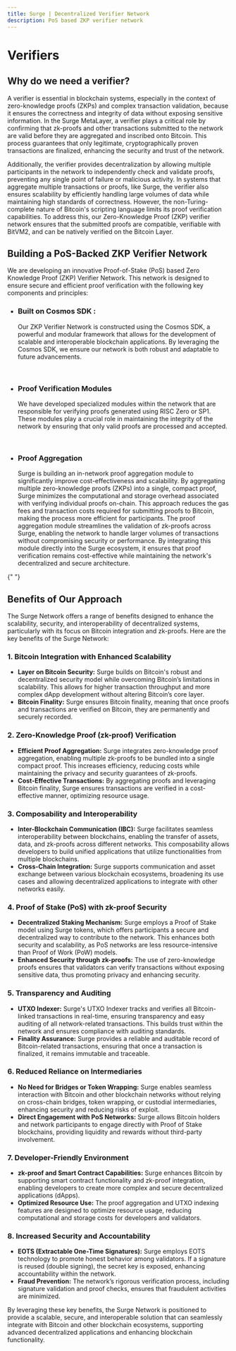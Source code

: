 ```yaml
---
title: Surge | Decentralized Verifier Network
description: PoS based ZKP verifier network
---
```


# Verifiers

## Why do we need a verifier?

A verifier is essential in blockchain systems, especially in the context of zero-knowledge proofs (ZKPs) and complex transaction validation, because it ensures the correctness and integrity of data without exposing sensitive information. In the Surge MetaLayer, a verifier plays a critical role by confirming that zk-proofs and other transactions submitted to the network are valid before they are aggregated and inscribed onto Bitcoin. This process guarantees that only legitimate, cryptographically proven transactions are finalized, enhancing the security and trust of the network.

Additionally, the verifier provides decentralization by allowing multiple participants in the network to independently check and validate proofs, preventing any single point of failure or malicious activity. In systems that aggregate multiple transactions or proofs, like Surge, the verifier also ensures scalability by efficiently handling large volumes of data while maintaining high standards of correctness.
However, the non-Turing-complete nature of Bitcoin's scripting language limits its proof verification capabilities. To address this, our Zero-Knowledge Proof (ZKP) verifier network ensures that the submitted proofs are compatible, verifiable with BitVM2, and can be natively verified on the Bitcoin Layer.

## Building a PoS-Backed ZKP Verifier Network

We are developing an innovative Proof-of-Stake (PoS) based Zero Knowledge Proof (ZKP) Verifier Network. This network is designed to ensure secure and efficient proof verification with the following key components and principles:

- ### Built on Cosmos SDK :

  Our ZKP Verifier Network is constructed using the Cosmos SDK, a powerful and modular framework that allows for the development of scalable and interoperable blockchain applications. By leveraging the Cosmos SDK, we ensure our network is both robust and adaptable to future advancements.

  <br />

- ### Proof Verification Modules

  We have developed specialized modules within the network that are responsible for verifying proofs generated using RISC Zero or SP1. These modules play a crucial role in maintaining the integrity of the network by ensuring that only valid proofs are processed and accepted.

  <br />

- ### Proof Aggregation
  Surge is building an in-network proof aggregation module to significantly improve cost-effectiveness and scalability. By aggregating multiple zero-knowledge proofs (ZKPs) into a single, compact proof, Surge minimizes the computational and storage overhead associated with verifying individual proofs on-chain. This approach reduces the gas fees and transaction costs required for submitting proofs to Bitcoin, making the process more efficient for participants. The proof aggregation module streamlines the validation of zk-proofs across Surge, enabling the network to handle larger volumes of transactions without compromising security or performance. By integrating this module directly into the Surge ecosystem, it ensures that proof verification remains cost-effective while maintaining the network's decentralized and secure architecture.
  <br />

{" "}

## Benefits of Our Approach

The Surge Network offers a range of benefits designed to enhance the scalability, security, and interoperability of decentralized systems, particularly with its focus on Bitcoin integration and zk-proofs. Here are the key benefits of the Surge Network:

### 1. **Bitcoin Integration with Enhanced Scalability**

- **Layer on Bitcoin Security:** Surge builds on Bitcoin's robust and decentralized security model while overcoming Bitcoin’s limitations in scalability. This allows for higher transaction throughput and more complex dApp development without altering Bitcoin’s core layer.
- **Bitcoin Finality:** Surge ensures Bitcoin finality, meaning that once proofs and transactions are verified on Bitcoin, they are permanently and securely recorded.

### 2. **Zero-Knowledge Proof (zk-proof) Verification**

- **Efficient Proof Aggregation:** Surge integrates zero-knowledge proof aggregation, enabling multiple zk-proofs to be bundled into a single compact proof. This increases efficiency, reducing costs while maintaining the privacy and security guarantees of zk-proofs.
- **Cost-Effective Transactions:** By aggregating proofs and leveraging Bitcoin finality, Surge ensures transactions are verified in a cost-effective manner, optimizing resource usage.

### 3. **Composability and Interoperability**

- **Inter-Blockchain Communication (IBC):** Surge facilitates seamless interoperability between blockchains, enabling the transfer of assets, data, and zk-proofs across different networks. This composability allows developers to build unified applications that utilize functionalities from multiple blockchains.
- **Cross-Chain Integration:** Surge supports communication and asset exchange between various blockchain ecosystems, broadening its use cases and allowing decentralized applications to integrate with other networks easily.

### 4. **Proof of Stake (PoS) with zk-proof Security**

- **Decentralized Staking Mechanism:** Surge employs a Proof of Stake model using Surge tokens, which offers participants a secure and decentralized way to contribute to the network. This enhances both security and scalability, as PoS networks are less resource-intensive than Proof of Work (PoW) models.
- **Enhanced Security through zk-proofs:** The use of zero-knowledge proofs ensures that validators can verify transactions without exposing sensitive data, thus promoting privacy and enhancing security.

### 5. **Transparency and Auditing**

- **UTXO Indexer:** Surge's UTXO Indexer tracks and verifies all Bitcoin-linked transactions in real-time, ensuring transparency and easy auditing of all network-related transactions. This builds trust within the network and ensures compliance with auditing standards.
- **Finality Assurance:** Surge provides a reliable and auditable record of Bitcoin-related transactions, ensuring that once a transaction is finalized, it remains immutable and traceable.

### 6. **Reduced Reliance on Intermediaries**

- **No Need for Bridges or Token Wrapping:** Surge enables seamless interaction with Bitcoin and other blockchain networks without relying on cross-chain bridges, token wrapping, or custodial intermediaries, enhancing security and reducing risks of exploit.
- **Direct Engagement with PoS Networks:** Surge allows Bitcoin holders and network participants to engage directly with Proof of Stake blockchains, providing liquidity and rewards without third-party involvement.

### 7. **Developer-Friendly Environment**

- **zk-proof and Smart Contract Capabilities:** Surge enhances Bitcoin by supporting smart contract functionality and zk-proof integration, enabling developers to create more complex and secure decentralized applications (dApps).
- **Optimized Resource Use:** The proof aggregation and UTXO indexing features are designed to optimize resource usage, reducing computational and storage costs for developers and validators.

### 8. **Increased Security and Accountability**

- **EOTS (Extractable One-Time Signatures):** Surge employs EOTS technology to promote honest behavior among validators. If a signature is reused (double signing), the secret key is exposed, enhancing accountability within the network.
- **Fraud Prevention:** The network’s rigorous verification process, including signature validation and proof checks, ensures that fraudulent activities are minimized.

By leveraging these key benefits, the Surge Network is positioned to provide a scalable, secure, and interoperable solution that can seamlessly integrate with Bitcoin and other blockchain ecosystems, supporting advanced decentralized applications and enhancing blockchain functionality.
